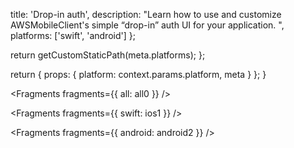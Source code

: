 
  title: 'Drop-in auth',
  description:
    "Learn how to use and customize AWSMobileClient's simple “drop-in” auth UI for your application. ",
  platforms: ['swift', 'android']
};

  return getCustomStaticPath(meta.platforms);
};

  return {
    props: {
      platform: context.params.platform,
      meta
    }
  };
}


<Fragments fragments={{ all: all0 }} />


<Fragments fragments={{ swift: ios1 }} />


<Fragments fragments={{ android: android2 }} />
